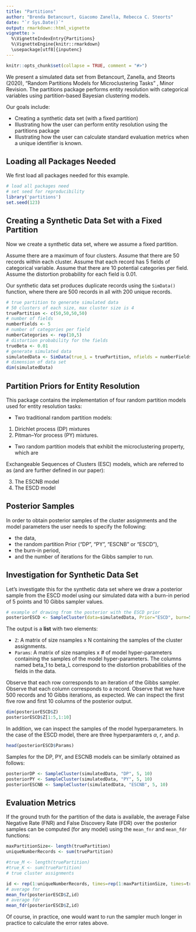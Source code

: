 ```yaml
---
title: "Partitions"
author: "Brenda Betancourt, Giacomo Zanella, Rebecca C. Steorts"
date: "`r Sys.Date()`"
output: rmarkdown::html_vignette
vignette: >
  %\VignetteIndexEntry{Partitions}
  %\VignetteEngine{knitr::rmarkdown}
  \usepackage[utf8]{inputenc}
---
```


```r
knitr::opts_chunk$set(collapse = TRUE, comment = "#>")
```

We present a simulated data set from Betancourt, Zanella, and Steorts (2020), "Random Partitions Models for Microclustering Tasks" \emph{Journal of the American Statistical Association, Theory and Methods}, Minor Revision. The partitions package performs entity resolution with categorical variables using partition-based Bayesian clustering models.

Our goals include:

- Creating a synthetic data set (with a fixed partition)
- Illustrating how the user can perform entity resolution using the partitions package
- Illustrating how the user can calculate standard evaluation metrics when a unique identifier is known. 

## Loading all Packages Needed

We first load all packages needed for this example. 

```r
# load all packages need
# set seed for reproducibility 
library('partitions')
set.seed(123)
```

## Creating a Synthetic Data Set with a Fixed Partition

Now we create a synthetic data set, where we assume a fixed partition. 

Assume there are a maximum of four clusters. Assume that there are 50 records within each cluster. Assume that each record has 5 fields of categorical variable. Assume that there are 10 potential categories per field. Assume the distortion probability for each field is 0.01. 

Our synthetic data set produces duplicate records using the `SimData()` function, where there are 500 records in all with 200 unique records. 


```r
# true partition to generate simulated data
# 50 clusters of each size, max cluster size is 4
truePartition <- c(50,50,50,50)
# number of fields
numberFields <- 5
# number of categories per field
numberCategories <- rep(10,5)
# distortion probability for the fields
trueBeta <- 0.01
# generate simulated data
simulatedData <- SimData(true_L = truePartition, nfields = numberFields, ncat = numberCategories, true_beta = trueBeta)
# dimension of data set
dim(simulatedData)
```

## Partition Priors for Entity Resolution

This package contains the implementation of four random partition models used for entity resolution tasks:

- Two traditional random partition models: 

1.  Dirichlet process (DP) mixtures 
2.  Pitman–Yor process (PY) mixtures. 

-  Two random partition models that exhibit the microclustering property, which are 

Exchangeable Sequences of Clusters (ESC) models, which are referred to as (and are further defined in our paper): 

3.  The ESCNB model 
4.  The ESCD model

## Posterior Samples

In order to obtain posterior samples of the cluster assignments and the model parameters the user needs to specify the following:

- the data,
- the random partition Prior ("DP", "PY", "ESCNB" or "ESCD"),
- the burn-in period, 
- and the number of iterations for the Gibbs sampler to run. 

## Investigation for Synthetic Data Set 

Let's investigate this for the synthetic data set where we draw a posterior sample from the ESCD model using our simulated data with a burn-in period of 5 points and 10 Gibbs sampler values.  

```r
# example of drawing from the posterior with the ESCD prior 
posteriorESCD <- SampleCluster(data=simulatedData, Prior="ESCD", burn=5, nsamples=10)
```

The output is a **list** with two elements: 

- `Z`: A matrix of size nsamples x N containing the samples of the cluster assignments.
- `Params`: A matrix of size nsamples x # of model hyper-parameters containing the samples of the model hyper-parameters. The columns named beta_1 to beta_L correspond to the distortion probabilities of the fields in the data.

Observe that each row corresponds to an iteration of the Gibbs sampler. Observe that each column corresponds to a record. Observe that we have 500 records and 10 Gibbs iterations, as expected. We can inspect the first five row and first 10 columns of the posterior output. 

```r
dim(posteriorESCD$Z)
posteriorESCD$Z[1:5,1:10]
```

In addition, we can inspect the samples of the model hyperparameters. In the case of the ESCD model, there are three hyperparamters $\alpha$, $r$, and $p$.

```r
head(posteriorESCD$Params)
```

Samples for the DP, PY, and ESCNB models can be similarly obtained as follows:

```r
posteriorDP <- SampleCluster(simulatedData, "DP", 5, 10)
posteriorPY <- SampleCluster(simulatedData, "PY", 5, 10)
posteriorESCNB <- SampleCluster(simulatedData, "ESCNB", 5, 10)
```

## Evaluation Metrics

If the ground truth for the partition of the data is available, the average False Negative Rate (FNR) and False Discovery Rate (FDR) over the posterior samples can be computed (for any model) using the `mean_fnr` and `mean_fdr` functions:


```r
maxPartitionSize<- length(truePartition)
uniqueNumberRecords <- sum(truePartition)

#true_M <- length(truePartition)
#true_K <- sum(truePartition)
# true cluster assignments

id <- rep(1:uniqueNumberRecords, times=rep(1:maxPartitionSize, times=truePartition))
# average fnr
mean_fnr(posteriorESCD$Z,id)
# average fdr
mean_fdr(posteriorESCD$Z,id)
```

Of course, in practice, one would want to run the sampler much longer in practice to calculate the error rates above. 

